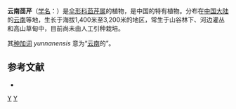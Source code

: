 {{NoteTA|G1=LS}}
{{Speciesbox
| genus = Pimpinella
| species = yunnanensis
| authority = (Franch.) H.Wolff, 1927
| synonyms = ''Carum yunnanense'' <small>Franch.</small>
}}

'''云南茴芹'''（[[学名|学名]]：{{lang|la|''Pimpinella yunnanensis''}}）是[[伞形科|伞形科]][[茴芹属|茴芹属]]的植物，是中国的特有植物。分布在[[中国大陆|中国大陆]]的[[云南|云南]]等地，生长于海拔1,400米至3,200米的地区，常生于山谷林下、河边灌丛和高山草甸中，目前尚未由人工引种栽培。

其[[种加词|种加词]] ''yunnanensis'' 意为“[[云南|云南]]的”。

== 参考文献 ==
<div class="references-small">
* {{cite web| url =http://www.bioinfo.cn/db05/KmzwSpecies.php?action=view&id=22923| title =云南茴芹| work =《中国高等植物数据库全库》| publisher =中国科学院微生物研究所| author =昆明植物研究所| accessdate =2009-02-25| deadurl =yes| archiveurl =https://web.archive.org/web/20160305052059/http://www.bioinfo.cn/db05/KmzwSpecies.php?action=view&id=22923| archivedate =2016-03-05}}
</div>
{{Taxonbar|from=Q10881026}}

[[Category:茴芹属|Y]]
[[Category:1927年描述的植物|Y]]


{{Apiales-stub}}